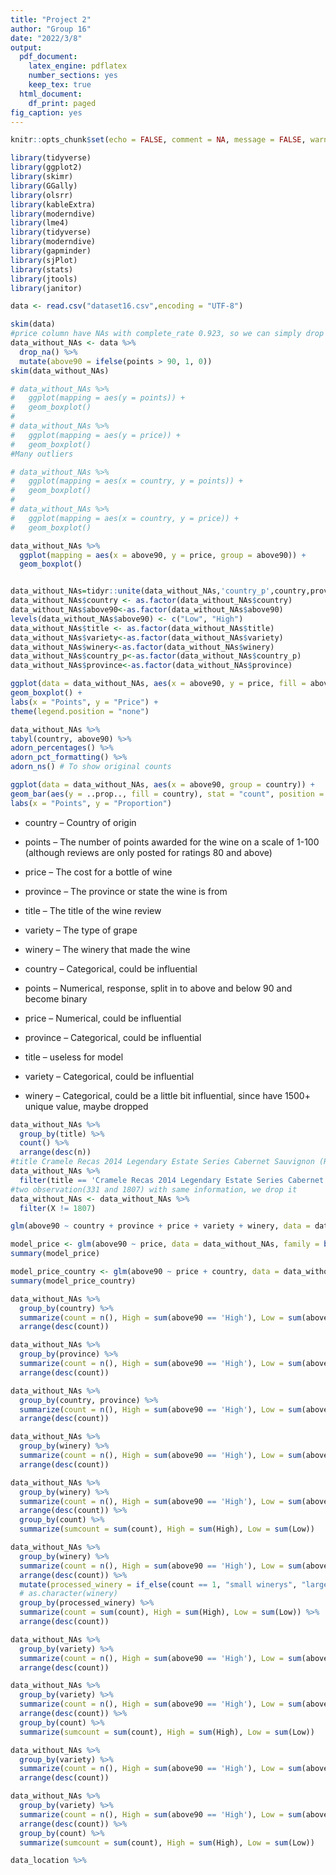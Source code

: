 ---
title: "Project 2"
author: "Group 16"
date: "2022/3/8"
output:
  pdf_document:
    latex_engine: pdflatex
    number_sections: yes
    keep_tex: true
  html_document:
    df_print: paged
fig_caption: yes
---

```{r setup, include=FALSE}
knitr::opts_chunk$set(echo = FALSE, comment = NA, message = FALSE, warning = FALSE)
```

```{r libraries}
library(tidyverse)
library(ggplot2)
library(skimr)
library(GGally)
library(olsrr)
library(kableExtra)
library(moderndive)
library(lme4)
library(tidyverse)
library(moderndive)
library(gapminder)
library(sjPlot)
library(stats)
library(jtools)
library(janitor)
```

```{r load data}
data <- read.csv("dataset16.csv",encoding = "UTF-8")
```

```{r data summary and drop NAs}
skim(data)
#price column have NAs with complete_rate 0.923, so we can simply drop rows with NAs.
data_without_NAs <- data %>% 
  drop_na() %>% 
  mutate(above90 = ifelse(points > 90, 1, 0))
skim(data_without_NAs)
```

```{r visual summary for numeric}
# data_without_NAs %>% 
#   ggplot(mapping = aes(y = points)) +
#   geom_boxplot()
# 
# data_without_NAs %>% 
#   ggplot(mapping = aes(y = price)) +
#   geom_boxplot()
#Many outliers

# data_without_NAs %>% 
#   ggplot(mapping = aes(x = country, y = points)) +
#   geom_boxplot()
# 
# data_without_NAs %>% 
#   ggplot(mapping = aes(x = country, y = price)) +
#   geom_boxplot()

data_without_NAs %>% 
  ggplot(mapping = aes(x = above90, y = price, group = above90)) +
  geom_boxplot()



```

```{r catigrical data}
data_without_NAs=tidyr::unite(data_without_NAs,'country_p',country,province,remove = FALSE)
data_without_NAs$country <- as.factor(data_without_NAs$country)
data_without_NAs$above90<-as.factor(data_without_NAs$above90)
levels(data_without_NAs$above90) <- c("Low", "High")
data_without_NAs$title <- as.factor(data_without_NAs$title)
data_without_NAs$variety<-as.factor(data_without_NAs$variety)
data_without_NAs$winery<-as.factor(data_without_NAs$winery)
data_without_NAs$country_p<-as.factor(data_without_NAs$country_p)
data_without_NAs$province<-as.factor(data_without_NAs$province)
```

```{r boxplot for country}
ggplot(data = data_without_NAs, aes(x = above90, y = price, fill = above90)) +
geom_boxplot() +
labs(x = "Points", y = "Price") +
theme(legend.position = "none")
```


```{r country points stats}
data_without_NAs %>%
tabyl(country, above90) %>%
adorn_percentages() %>%
adorn_pct_formatting() %>%
adorn_ns() # To show original counts
```



```{r country points graph}
ggplot(data = data_without_NAs, aes(x = above90, group = country)) +
geom_bar(aes(y = ..prop.., fill = country), stat = "count", position = "dodge") +
labs(x = "Points", y = "Proportion")

```

* country – Country of origin
* points – The number of points awarded for the wine on a scale of 1-100 (although reviews are only posted for ratings 80 and above)
* price – The cost for a bottle of wine
* province – The province or state the wine is from
* title – The title of the wine review
* variety – The type of grape
* winery – The winery that made the wine

* country – Categorical, could be influential
* points – Numerical, response, split in to above and below 90 and become binary
* price – Numerical, could be influential
* province – Categorical, could be influential
* title – useless for model
* variety – Categorical, could be influential
* winery – Categorical, could be a little bit influential, since have 1500+ unique value, maybe dropped



```{r deduplication}
data_without_NAs %>% 
  group_by(title) %>% 
  count() %>% 
  arrange(desc(n))
#title Cramele Recas 2014 Legendary Estate Series Cabernet Sauvignon (Romania) appear twice
data_without_NAs %>% 
  filter(title == 'Cramele Recas 2014 Legendary Estate Series Cabernet Sauvignon (Romania)')
#two observation(331 and 1807) with same information, we drop it
data_without_NAs <- data_without_NAs %>%
  filter(X != 1807)
```

```{r}
glm(above90 ~ country + province + price + variety + winery, data = data_without_NAs, family = binomial(link = "logit"))
```

```{r}
model_price <- glm(above90 ~ price, data = data_without_NAs, family = binomial(link = "logit"))
summary(model_price)
```


```{r}
model_price_country <- glm(above90 ~ price + country, data = data_without_NAs, family = binomial(link = "logit"))
summary(model_price_country)
```

```{r explore country distribution}
data_without_NAs %>% 
  group_by(country) %>% 
  summarize(count = n(), High = sum(above90 == 'High'), Low = sum(above90 == 'Low')) %>% 
  arrange(desc(count))
```

```{r explore province distribution}
data_without_NAs %>% 
  group_by(province) %>% 
  summarize(count = n(), High = sum(above90 == 'High'), Low = sum(above90 == 'Low')) %>% 
  arrange(desc(count))
```

```{r explore country-province distribution}
data_without_NAs %>% 
  group_by(country, province) %>% 
  summarize(count = n(), High = sum(above90 == 'High'), Low = sum(above90 == 'Low')) %>% 
  arrange(desc(count))
```


```{r winery}
data_without_NAs %>% 
  group_by(winery) %>% 
  summarize(count = n(), High = sum(above90 == 'High'), Low = sum(above90 == 'Low')) %>% 
  arrange(desc(count))

data_without_NAs %>% 
  group_by(winery) %>% 
  summarize(count = n(), High = sum(above90 == 'High'), Low = sum(above90 == 'Low')) %>% 
  arrange(desc(count)) %>% 
  group_by(count) %>% 
  summarize(sumcount = sum(count), High = sum(High), Low = sum(Low))
```
```{r processed_winery}
data_without_NAs %>% 
  group_by(winery) %>% 
  summarize(count = n(), High = sum(above90 == 'High'), Low = sum(above90 == 'Low')) %>% 
  arrange(desc(count)) %>% 
  mutate(processed_winery = if_else(count == 1, "small winerys", "large winerys")) %>% 
  # as.character(winery)
  group_by(processed_winery) %>% 
  summarize(count = sum(count), High = sum(High), Low = sum(Low)) %>% 
  arrange(desc(count)) 
```



```{r}
data_without_NAs %>% 
  group_by(variety) %>% 
  summarize(count = n(), High = sum(above90 == 'High'), Low = sum(above90 == 'Low')) %>% 
  arrange(desc(count))

data_without_NAs %>% 
  group_by(variety) %>% 
  summarize(count = n(), High = sum(above90 == 'High'), Low = sum(above90 == 'Low')) %>% 
  arrange(desc(count)) %>% 
  group_by(count) %>% 
  summarize(sumcount = sum(count), High = sum(High), Low = sum(Low))
```

```{r}
data_without_NAs %>% 
  group_by(variety) %>% 
  summarize(count = n(), High = sum(above90 == 'High'), Low = sum(above90 == 'Low')) %>% 
  arrange(desc(count))

data_without_NAs %>% 
  group_by(variety) %>% 
  summarize(count = n(), High = sum(above90 == 'High'), Low = sum(above90 == 'Low')) %>% 
  arrange(desc(count)) %>% 
  group_by(count) %>% 
  summarize(sumcount = sum(count), High = sum(High), Low = sum(Low))
```

```{r}
data_location %>% 
  
```


